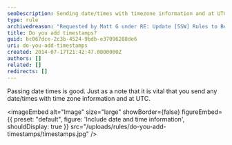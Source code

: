 ```yaml
---
seoDescription: Sending date/times with timezone information and at UTC format is crucial for accurate processing and analysis.
type: rule
archivedreason: "Requested by Matt G under RE: Update [SSW] Rules to Better WebAPI"
title: Do you add timestamps?
guid: bc067dce-2c3b-4524-9bdb-e37096288de6
uri: do-you-add-timestamps
created: 2014-07-17T21:42:47.0000000Z
authors: []
related: []
redirects: []
---
```


Passing date times is good. Just as a note that it is vital that you send any date/times with time zone information and at UTC.

<imageEmbed
  alt="Image"
  size="large"
  showBorder={false}
  figureEmbed={{
    preset: "default",
    figure: 'Include date and time information',
    shouldDisplay: true
  }}
  src="/uploads/rules/do-you-add-timestamps/timestamps.jpg"
/>